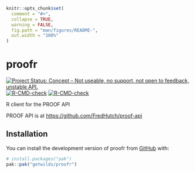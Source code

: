 <!-- README.md is generated from README.Rmd. Please edit that file -->

```r
knitr::opts_chunk$set(
  comment = "#>",
  collapse = TRUE,
  warning = FALSE,
  fig.path = "man/figures/README-",
  out.width = "100%"
)
```

# proofr

<!-- badges: start -->
[![Project Status: Concept – Not useable, no support, not open to feedback, unstable API.](https://getwilds.github.io/badges/badges/concept.svg)](https://getwilds.github.io/badges/#concept)
[![R-CMD-check](https://github.com/getwilds/proofr/actions/workflows/R-CMD-check.yaml/badge.svg?branch=dev)](https://github.com/getwilds/proofr/actions/workflows/R-CMD-check.yaml)
[![R-CMD-check](https://github.com/getwilds/proofr/actions/workflows/R-CMD-check.yaml/badge.svg)](https://github.com/getwilds/proofr/actions/workflows/R-CMD-check.yaml)
<!-- badges: end -->

R client for the PROOF API

PROOF API is at <https://github.com/FredHutch/proof-api>



## Installation

You can install the development version of proofr from [GitHub](https://github.com/) with:

```r
# install.packages("pak")
pak::pak("getwilds/proofr")
```
